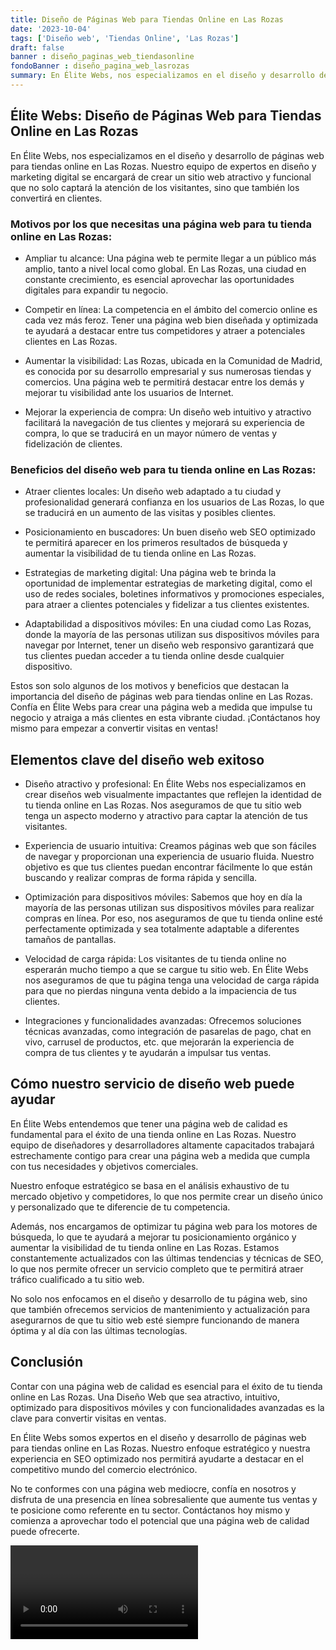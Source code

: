```yaml
---
title: Diseño de Páginas Web para Tiendas Online en Las Rozas
date: '2023-10-04'
tags: ['Diseño web', 'Tiendas Online', 'Las Rozas']
draft: false
banner : diseño_paginas_web_tiendasonline
fondoBanner : diseño_pagina_web_lasrozas
summary: En Élite Webs, nos especializamos en el diseño y desarrollo de páginas web para tiendas online en Las Rozas. Nuestro equipo de expertos en diseño y marketing digital se encargará de crear un sitio web atractivo y funcional que no solo captará la atención de los visitantes, sino que también los convertirá en clientes.
---
```


## Élite Webs: Diseño de Páginas Web para Tiendas Online en Las Rozas 

En Élite Webs, nos especializamos en el diseño y desarrollo de páginas web para tiendas online en Las Rozas. Nuestro equipo de expertos en diseño y marketing digital se encargará de crear un sitio web atractivo y funcional que no solo captará la atención de los visitantes, sino que también los convertirá en clientes.

### Motivos por los que necesitas una página web para tu tienda online en Las Rozas:

- Ampliar tu alcance: Una página web te permite llegar a un público más amplio, tanto a nivel local como global. En Las Rozas, una ciudad en constante crecimiento, es esencial aprovechar las oportunidades digitales para expandir tu negocio.

- Competir en línea: La competencia en el ámbito del comercio online es cada vez más feroz. Tener una página web bien diseñada y optimizada te ayudará a destacar entre tus competidores y atraer a potenciales clientes en Las Rozas.

- Aumentar la visibilidad: Las Rozas, ubicada en la Comunidad de Madrid, es conocida por su desarrollo empresarial y sus numerosas tiendas y comercios. Una página web te permitirá destacar entre los demás y mejorar tu visibilidad ante los usuarios de Internet.

- Mejorar la experiencia de compra: Un diseño web intuitivo y atractivo facilitará la navegación de tus clientes y mejorará su experiencia de compra, lo que se traducirá en un mayor número de ventas y fidelización de clientes.

### Beneficios del diseño web para tu tienda online en Las Rozas:

- Atraer clientes locales: Un diseño web adaptado a tu ciudad y profesionalidad generará confianza en los usuarios de Las Rozas, lo que se traducirá en un aumento de las visitas y posibles clientes.

- Posicionamiento en buscadores: Un buen diseño web SEO optimizado te permitirá aparecer en los primeros resultados de búsqueda y aumentar la visibilidad de tu tienda online en Las Rozas.

- Estrategias de marketing digital: Una página web te brinda la oportunidad de implementar estrategias de marketing digital, como el uso de redes sociales, boletines informativos y promociones especiales, para atraer a clientes potenciales y fidelizar a tus clientes existentes.

- Adaptabilidad a dispositivos móviles: En una ciudad como Las Rozas, donde la mayoría de las personas utilizan sus dispositivos móviles para navegar por Internet, tener un diseño web responsivo garantizará que tus clientes puedan acceder a tu tienda online desde cualquier dispositivo.

Estos son solo algunos de los motivos y beneficios que destacan la importancia del diseño de páginas web para tiendas online en Las Rozas. Confía en Élite Webs para crear una página web a medida que impulse tu negocio y atraiga a más clientes en esta vibrante ciudad. ¡Contáctanos hoy mismo para empezar a convertir visitas en ventas!

<GifSeo />

<Cta />

## Elementos clave del diseño web exitoso

- Diseño atractivo y profesional: En Élite Webs nos especializamos en crear diseños web visualmente impactantes que reflejen la identidad de tu tienda online en Las Rozas. Nos aseguramos de que tu sitio web tenga un aspecto moderno y atractivo para captar la atención de tus visitantes.

- Experiencia de usuario intuitiva: Creamos páginas web que son fáciles de navegar y proporcionan una experiencia de usuario fluida. Nuestro objetivo es que tus clientes puedan encontrar fácilmente lo que están buscando y realizar compras de forma rápida y sencilla.

- Optimización para dispositivos móviles: Sabemos que hoy en día la mayoría de las personas utilizan sus dispositivos móviles para realizar compras en línea. Por eso, nos aseguramos de que tu tienda online esté perfectamente optimizada y sea totalmente adaptable a diferentes tamaños de pantallas.

- Velocidad de carga rápida: Los visitantes de tu tienda online no esperarán mucho tiempo a que se cargue tu sitio web. En Élite Webs nos aseguramos de que tu página tenga una velocidad de carga rápida para que no pierdas ninguna venta debido a la impaciencia de tus clientes.

- Integraciones y funcionalidades avanzadas: Ofrecemos soluciones técnicas avanzadas, como integración de pasarelas de pago, chat en vivo, carrusel de productos, etc. que mejorarán la experiencia de compra de tus clientes y te ayudarán a impulsar tus ventas.

## Cómo nuestro servicio de diseño web puede ayudar

En Élite Webs entendemos que tener una página web de calidad es fundamental para el éxito de una tienda online en Las Rozas. Nuestro equipo de diseñadores y desarrolladores altamente capacitados trabajará estrechamente contigo para crear una página web a medida que cumpla con tus necesidades y objetivos comerciales.

Nuestro enfoque estratégico se basa en el análisis exhaustivo de tu mercado objetivo y competidores, lo que nos permite crear un diseño único y personalizado que te diferencie de tu competencia.

Además, nos encargamos de optimizar tu página web para los motores de búsqueda, lo que te ayudará a mejorar tu posicionamiento orgánico y aumentar la visibilidad de tu tienda online en Las Rozas. Estamos constantemente actualizados con las últimas tendencias y técnicas de SEO, lo que nos permite ofrecer un servicio completo que te permitirá atraer tráfico cualificado a tu sitio web.

No solo nos enfocamos en el diseño y desarrollo de tu página web, sino que también ofrecemos servicios de mantenimiento y actualización para asegurarnos de que tu sitio web esté siempre funcionando de manera óptima y al día con las últimas tecnologías.

## Conclusión

Contar con una página web de calidad es esencial para el éxito de tu tienda online en Las Rozas. Una Diseño Web que sea atractivo, intuitivo, optimizado para dispositivos móviles y con funcionalidades avanzadas es la clave para convertir visitas en ventas.

En Élite Webs somos expertos en el diseño y desarrollo de páginas web para tiendas online en Las Rozas. Nuestro enfoque estratégico y nuestra experiencia en SEO optimizado nos permitirá ayudarte a destacar en el competitivo mundo del comercio electrónico.

No te conformes con una página web mediocre, confía en nosotros y disfruta de una presencia en línea sobresaliente que aumente tus ventas y te posicione como referente en tu sector. Contáctanos hoy mismo y comienza a aprovechar todo el potencial que una página web de calidad puede ofrecerte.

<Video />

<CtaBot job='Tiendas Online' city='Las Rozas'/>

<Gmaps query='Las Rozas+españa+maps' />